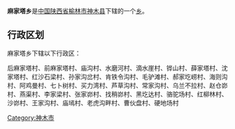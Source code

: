 {{中国乡级行政区
|行政区全称 = 麻家塔乡
|景观照片文件名 = 
|景观照片描述 = 
|汉语拼音 =
|其他语言 = 
|其他语言名称 = 
|位置图文件名 = 
|位置图描述 = 
|自定义图片=
|上级行政区 = [[陕西省|陕西省]][[榆林市|榆林市]][[神木县|神木县]]
|行政区类别 = [[乡级行政区|乡]]
|行政区划代码 = 
|行政区划 = 
|村委会 = 
|居委会 = 
|建置时间 = 
|领导职位 = 
|领导名称 = 
|政府驻地 = 
|毗邻 = 
|地理坐标 = 
|总面积 = 
|总人口 = 
|户籍人口 = 
|户籍人口年份 = 
|常住人口 = 
|常住人口年份 = 
|人口密度 = 
|GDP = 
|邮政编码 = 
|电话区号 = 
|官方网站 = 
|网站名称 = 
}}
'''麻家塔乡'''是[[中华人民共和国|中国]][[陕西省|陕西省]][[榆林市|榆林市]][[神木县|神木县]]下辖的一个[[乡级行政区|乡]]。

== 行政区划 ==
麻家塔乡下辖以下行政区：

后麻家塔村、前麻家塔村、庙沟村、水磨河村、滴水崖村、铧山村、薛家塔村、沈家塔村、红沙石梁村、孙家沟岔村、肯铁令沟村、毛驴滩村、郝家圪崂村、海则沟村、阿鸡曼村、七卜树村、买力湾村、芦草沟村、常家沟村、乌兰不拉村、赵仓峁村、燕渠村、李家梁村、张家峁村、找稍峁村、黑圪达村、骆驼场村、红柳林村、沙峁村、王家沟村、庙墕村、老虎沟畔村、曹伙盘村、硬地场村

{{陕西小作品}}
{{神木县行政区划}}

[[Category:神木市|Category:神木市]]